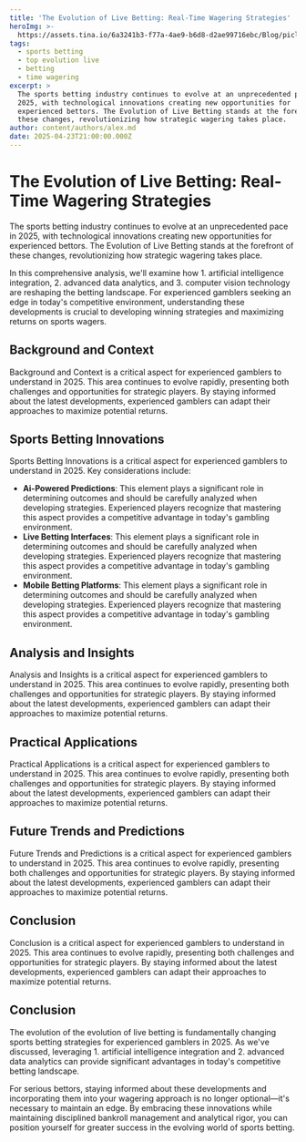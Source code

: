 ```yaml
---
title: 'The Evolution of Live Betting: Real-Time Wagering Strategies'
heroImg: >-
  https://assets.tina.io/6a3241b3-f77a-4ae9-b6d8-d2ae99716ebc/Blog/piclumen-1745441628523_fallfm.png
tags:
  - sports betting
  - top evolution live
  - betting
  - time wagering
excerpt: >
  The sports betting industry continues to evolve at an unprecedented pace in
  2025, with technological innovations creating new opportunities for
  experienced bettors. The Evolution of Live Betting stands at the forefront of
  these changes, revolutionizing how strategic wagering takes place.
author: content/authors/alex.md
date: 2025-04-23T21:00:00.000Z
---
```


# The Evolution of Live Betting: Real-Time Wagering Strategies

The sports betting industry continues to evolve at an unprecedented pace in 2025, with technological innovations creating new opportunities for experienced bettors. The Evolution of Live Betting stands at the forefront of these changes, revolutionizing how strategic wagering takes place.

In this comprehensive analysis, we'll examine how 1. artificial intelligence integration, 2. advanced data analytics, and 3. computer vision technology are reshaping the betting landscape. For experienced gamblers seeking an edge in today's competitive environment, understanding these developments is crucial to developing winning strategies and maximizing returns on sports wagers.

## Background and Context

Background and Context is a critical aspect for experienced gamblers to understand in 2025. This area continues to evolve rapidly, presenting both challenges and opportunities for strategic players. By staying informed about the latest developments, experienced gamblers can adapt their approaches to maximize potential returns.

## Sports Betting Innovations

Sports Betting Innovations is a critical aspect for experienced gamblers to understand in 2025. Key considerations include:

* **Ai-Powered Predictions**: This element plays a significant role in determining outcomes and should be carefully analyzed when developing strategies. Experienced players recognize that mastering this aspect provides a competitive advantage in today's gambling environment.
* **Live Betting Interfaces**: This element plays a significant role in determining outcomes and should be carefully analyzed when developing strategies. Experienced players recognize that mastering this aspect provides a competitive advantage in today's gambling environment.
* **Mobile Betting Platforms**: This element plays a significant role in determining outcomes and should be carefully analyzed when developing strategies. Experienced players recognize that mastering this aspect provides a competitive advantage in today's gambling environment.

## Analysis and Insights

Analysis and Insights is a critical aspect for experienced gamblers to understand in 2025. This area continues to evolve rapidly, presenting both challenges and opportunities for strategic players. By staying informed about the latest developments, experienced gamblers can adapt their approaches to maximize potential returns.

## Practical Applications

Practical Applications is a critical aspect for experienced gamblers to understand in 2025. This area continues to evolve rapidly, presenting both challenges and opportunities for strategic players. By staying informed about the latest developments, experienced gamblers can adapt their approaches to maximize potential returns.

## Future Trends and Predictions

Future Trends and Predictions is a critical aspect for experienced gamblers to understand in 2025. This area continues to evolve rapidly, presenting both challenges and opportunities for strategic players. By staying informed about the latest developments, experienced gamblers can adapt their approaches to maximize potential returns.

## Conclusion

Conclusion is a critical aspect for experienced gamblers to understand in 2025. This area continues to evolve rapidly, presenting both challenges and opportunities for strategic players. By staying informed about the latest developments, experienced gamblers can adapt their approaches to maximize potential returns.

## Conclusion

The evolution of the evolution of live betting is fundamentally changing sports betting strategies for experienced gamblers in 2025. As we've discussed, leveraging 1. artificial intelligence integration and 2. advanced data analytics can provide significant advantages in today's competitive betting landscape.

For serious bettors, staying informed about these developments and incorporating them into your wagering approach is no longer optional—it's necessary to maintain an edge. By embracing these innovations while maintaining disciplined bankroll management and analytical rigor, you can position yourself for greater success in the evolving world of sports betting.
